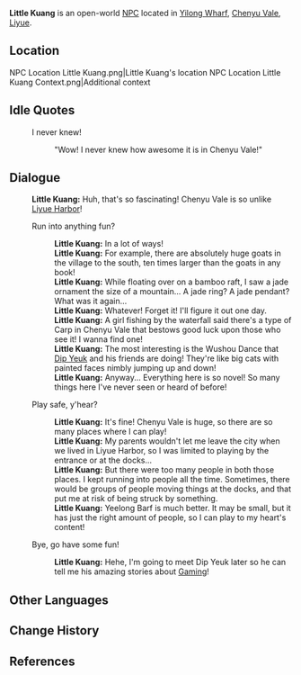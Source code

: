{{Meta
<!-- Remove this template after adding the missing info -->
|missing_NPC_profile  = yes
}}
{{Character Infobox
|type             = Open-World NPC
|image            = NPC Little Kuang.png
|realname         = <!-- Optional, if different from in-game name -->
|deceased         = <!-- Past (for deceased prior to events of the game) or free response -->
|region           = Liyue
|location         = Liyue
|affiliation      = 
|title            = 

|ancestry         = <!-- Clan/family -->
|father           = 
|mother           = 
|spouse           = 
|sibling          = 
|child            = 
|relative         = 

|voiceEN          = [[imdb:nm15589402|Eurie Nam]]<ref>Twitter: [https://twitter.com/eurie_namster/status/1756047848947490933 EN VA Self Announcement]</ref>
|voiceCN          = 
|voiceJP          = 
|voiceKR          = 
|dialoguereward   = 
}}
'''Little Kuang''' is an open-world [[NPC]] located in [[Yilong Wharf]], [[Chenyu Vale]], [[Liyue]].

==Location==
<gallery>
NPC Location Little Kuang.png|Little Kuang's location
NPC Location Little Kuang Context.png|Additional context
</gallery>
<!--
==Profile==
Detailed story/lore information goes here.
''(To be added.)''

===Appearance===
Keep appearance section short and concise. Limit to 2 paragraphs with 3-4 sentences each.
''(To be added.)''

==Quests and Events==
{{Quests and Events}}
-->
==Idle Quotes==
{{Dialogue Start}}
: {{DIcon|Idle}} I never knew!
:: {{A|VO Little Kuang 01.ogg}} "Wow! I never knew how awesome it is in Chenyu Vale!"
{{Dialogue End}}

==Dialogue==
{{Dialogue Start}}
:'''Little Kuang:''' Huh, that's so fascinating! Chenyu Vale is so unlike [[Liyue Harbor]]!
:{{DIcon}} Run into anything fun?
::'''Little Kuang:''' In a lot of ways!
::'''Little Kuang:''' For example, there are absolutely huge goats in the village to the south, ten times larger than the goats in any book!
::'''Little Kuang:''' While floating over on a bamboo raft, I saw a jade ornament the size of a mountain... A jade ring? A jade pendant? What was it again...
::'''Little Kuang:''' Whatever! Forget it! I'll figure it out one day.
::'''Little Kuang:''' A girl fishing by the waterfall said there's a type of Carp in Chenyu Vale that bestows good luck upon those who see it! I wanna find one!
::'''Little Kuang:''' The most interesting is the Wushou Dance that [[Dip Yeuk]] and his friends are doing! They're like big cats with painted faces nimbly jumping up and down!
::'''Little Kuang:''' Anyway... Everything here is so novel! So many things here I've never seen or heard of before!
:{{DIcon}} Play safe, y'hear?
::'''Little Kuang:''' It's fine! Chenyu Vale is huge, so there are so many places where I can play!
::'''Little Kuang:''' My parents wouldn't let me leave the city when we lived in Liyue Harbor, so I was limited to playing by the entrance or at the docks...
::'''Little Kuang:''' But there were too many people in both those places. I kept running into people all the time. Sometimes, there would be groups of people moving things at the docks, and that put me at risk of being struck by something.
::'''Little Kuang:''' Yeelong Barf is much better. It may be small, but it has just the right amount of people, so I can play to my heart's content!
:{{DIcon}} Bye, go have some fun!
::'''Little Kuang:''' Hehe, I'm going to meet Dip Yeuk later so he can tell me his amazing stories about [[Gaming]]!
{{Dialogue End}}
<!--
==Event Dialogue==
===Event Name===
{{Dialogue Start}}
:'''Little Kuang:'''
{{Dialogue End}}
-->
==Other Languages==
{{Other Languages|default_hidden=1
|en      = Little Kuang
|zhs     = 小旷
|zhs_rm  = Xiǎo Kuàng
|zht     = 小曠
|zht_rm  = Xiǎo Kuàng
|ja      = 小曠
|ja_rm   = Shoukou{{Assumed}}
|ko      = 광이
|ko_rm   = 
|es      = Kuang
|fr      = Petit Kuang
|ru      = Малыш Куан
|th      = Kuang
|vi      = Tiểu Kuang
|de      = Kleiner Kuang
|id      = Little Kuang
|pt      = Pequeno Kuang
|tr      = Küçük Kuang
|it      = Piccolo Kuang
}}

==Change History==
{{Change History|4.4}}

==References==
{{Reflist}}